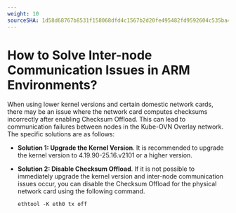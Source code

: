 ```yaml
---
weight: 10
sourceSHA: 1d58d68767b8531f158068dfd4c1567b2d20fe495482fd9592604c535ba4994b
---
```


# How to Solve Inter-node Communication Issues in ARM Environments?

When using lower kernel versions and certain domestic network cards, there may be an issue where the network card computes checksums incorrectly after enabling Checksum Offload. This can lead to communication failures between nodes in the Kube-OVN Overlay network. The specific solutions are as follows:

- **Solution 1: Upgrade the Kernel Version**. It is recommended to upgrade the kernel version to 4.19.90-25.16.v2101 or a higher version.

- **Solution 2: Disable Checksum Offload**. If it is not possible to immediately upgrade the kernel version and inter-node communication issues occur, you can disable the Checksum Offload for the physical network card using the following command.

  ```
  ethtool -K eth0 tx off
  ```
